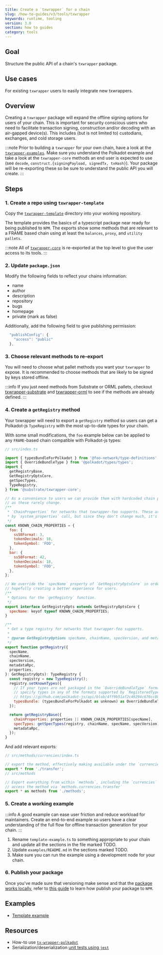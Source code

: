```yaml
---
title: Create a `txwrapper` for a chain
slug: /how-to-guides/v3/tools/txwrapper
keywords: runtime, tooling
version: 3.0 
section: how to guides
category: tools
---
```


## Goal

Structure the public API of a chain's `txwrapper` package.

## Use cases

For existing `txwrapper` users to easily integrate new txwrappers.

## Overview

Creating a `txwrapper` package will expand the offline signing options for users of your chain. This is important for security 
conscious users who need to facilitate transaction signing, construction and/or decoding with an air-gapped device(s). This includes
(but is not limited to) custodians, exchanges, and cold storage users.

:::note
Prior to building a `txwrapper` for your own chain, have a look at the [`txwrapper-examples`][txwrapper-examples-gh]. Make sure you understand the Polkadot example and take a look at the `txwrapper-core` methods an end user is expected to use (see `decode`, `construct.{signingPayload, signedTx, txHash}`). Your package will be re-exporting these so be sure to understand the public API you will create.
:::

## Steps

### 1. Create a repo using `txwrapper-template`

Copy the [`txwrapper-template`][txwrapper-template-gh] directory into your working repository.

The template provides the basics of a typescript package near ready for being published to `NPM`. The exports show some methods
that are relevant to a FRAME based chain using at least the `balances`, `proxy`, and `utility pallets`.

:::note
All of [`txwrapper-core`][txwrapper-core-gh] is re-exported at the top level to give the user access to its tools.
:::

### 2. Update `package.json`


Modify the following fields to reflect your chains information: 

- name
- author 
- description 
- repository 
- bugs 
- homepage
- private (mark as false) 

Additionally, add the following field to give publishing permission:

```js
  "publishConfig": {
    "access": "public"
  },
```

### 3. Choose relevant methods to re-export

You will need to choose what pallet methods you want your `txwrapper` to expose. It is recommended to choose methods that are likely to be
signed by keys stored offline. 

:::info 
If you just need methods from Substrate or ORML pallets, checkout [txwrapper-substrate][txwrapper-substrate-gh] and 
[txwrapper-orml][txwrapper-orml-gh] to see if the methods are already defined.
:::

### 4. Create a `getRegistry` method

 Your txwrapper will need to export a `getRegistry` method so users can get a Polkadot-js `TypeRegistry` with the most up-to-date types for your chain.

With some small modifications, the `foo` example below can be applied to any `FRAME`-based chain compatible with Polkadot-js types:

```js
// src/index.ts

import { typesBundleForPolkadot } from '@foo-network/type-definitions';
import { OverrideBundleType } from '@polkadot/types/types';
import {
  getRegistryBase,
  GetRegistryOptsCore,
  getSpecTypes,
  TypeRegistry,
} from '@substrate/txwrapper-core';

// As a convenience to users we can provide them with hardcoded chain properties
// as these rarely change.
/**
 * `ChainProperties` for networks that txwrapper-foo supports. These are normally returned
 * by `system_properties` call, but since they don't change much, it's pretty safe to hardcode them.
 */
const KNOWN_CHAIN_PROPERTIES = {
  foo: {
    ss58Format: 3,
    tokenDecimals: 18,
    tokenSymbol: 'FOO',
  },
  bar: {
    ss58Format: 42,
    tokenDecimals: 18,
    tokenSymbol: 'FOO',
  },
};

// We override the `specName` property of `GetRegistryOptsCore` in order to get narrower type specificity,
// hopefully creating a better experience for users.
/**
 * Options for the `getRegistry` function.
 */
export interface GetRegistryOpts extends GetRegistryOptsCore {
  specName: keyof typeof KNOWN_CHAIN_PROPERTIES;
}

/**
 * Get a type registry for networks that txwrapper-foo supports.
 *
 * @param GetRegistryOptions specName, chainName, specVersion, and metadataRpc of the current runtime
 */
export function getRegistry({
  specName,
  chainName,
  specVersion,
  metadataRpc,
  properties,
}: GetRegistryOpts): TypeRegistry {
  const registry = new TypeRegistry();
  registry.setKnownTypes({
    // If your types are not packaged in the `OverrideBundleType` format, you can
    // specify types in any of the formats supported by `RegisteredTypes`:
    // https://github.com/polkadot-js/api/blob/4ff9b51af2c49294c676cc80abc6476565c70b11/packages/types/src/types/registry.ts#L59
    typesBundle: (typesBundleForPolkadot as unknown) as OverrideBundleType,
  });

  return getRegistryBase({
    chainProperties: properties || KNOWN_CHAIN_PROPERTIES[specName],
    specTypes: getSpecTypes(registry, chainName, specName, specVersion),
    metadataRpc,
  });
}
```

And add relevant exports:

```js
// src/methods/currencies/index.ts

// export the method, effectively making available under the `currencies` namespace
export * from './transfer';
// src/methods

// Export everything from within `methods`, including the `currencies` namespace, making it so we can
// access the method via `methods.currencies.transfer`
export * as methods from './methods';
```

### 5. Create a working example 

:::info
A good example can ease user friction and reduce workload for maintainers. Create an end-to-end example so users have a clear understanding of the full flow for offline transaction generation for your chain. 
:::

1. Rename `template-example.ts` to something appropriate to your chain and update all the sections in the file marked TODO. 
2. Update `examples/README.md` in the sections marked TODO.
3. Make sure you can run the example using a development node for your chain.

### 6. Publish your package

Once you've made sure that versioning make sense and that the [package works locally][npm-pack], 
refer to [this guide][npm-publish] to learn how publish your package to `NPM`.

## Examples

- [Template example](https://github.com/paritytech/txwrapper-core/blob/main/packages/txwrapper-template/examples/template-example.ts)

## Resources

- How-to use [`tx-wrapper-polkadot`][txwrapper-examples-gh]
- Serialization/deserialization [unit tests using `jest`](https://github.com/paritytech/txwrapper-core/blob/main/packages/txwrapper-orml/src/methods/currencies/transfer.spec.ts)

[txwrapper-examples-gh]: https://github.com/paritytech/txwrapper-core/blob/main/packages/txwrapper-examples/README.md 
[txwrapper-template-gh]: https://github.com/paritytech/txwrapper-core/blob/main/packages/txwrapper-template

[txwrapper-core-gh]: https://github.com/paritytech/txwrapper-core
[txwrapper-substrate-gh]: https://github.com/paritytech/txwrapper-core/blob/main/packages/txwrapper-substrate/README.md
[txwrapper-orml-gh]: https://github.com/paritytech/txwrapper-core/blob/main/packages/txwrapper-orml/README.md
[npm-publish]: https://docs.npmjs.com/cli/v6/commands/npm-publish
[npm-pack]: https://docs.npmjs.com/cli/v6/commands/npm-pack